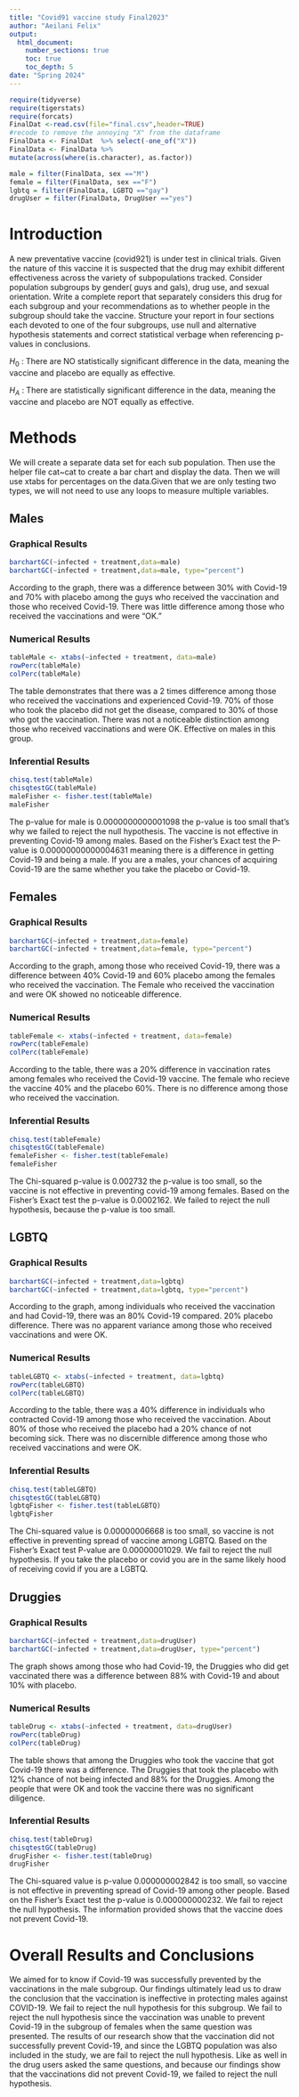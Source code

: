 ```yaml
---
title: "Covid91 vaccine study Final2023"
author: "Aeilani Felix"
output: 
  html_document:
    number_sections: true
    toc: true
    toc_depth: 5
date: "Spring 2024" 
---
```


```r
require(tidyverse)
require(tigerstats)
require(forcats)
FinalDat <-read.csv(file="final.csv",header=TRUE)
#recode to remove the annoying "X" from the dataframe
FinalData <- FinalDat  %>% select(-one_of("X"))
FinalData <- FinalData %>%
mutate(across(where(is.character), as.factor))

male = filter(FinalData, sex =="M")
female = filter(FinalData, sex =="F")
lgbtq = filter(FinalData, LGBTQ =="gay")
drugUser = filter(FinalData, DrugUser =="yes")

```

# Introduction

A new  preventative vaccine (covid921) is under test in clinical trials. Given the nature of this vaccine it is suspected that the drug may exhibit different effectiveness across the variety of subpopulations tracked. Consider population subgroups by gender( guys and gals), drug use, and sexual orientation. Write a complete report that separately considers this drug for each subgroup and your recommendations as to whether people in the subgroup should take the vaccine. Structure your report in four sections each devoted to one of the four subgroups, use null and alternative hypothesis statements and correct statistical verbage when referencing p-values in conclusions.

$H_0$ : There are NO statistically significant difference in the data, meaning the vaccine and placebo are equally as effective.

$H_A$ : There are statistically significant difference in the data, meaning the vaccine and placebo are NOT equally as effective.

# Methods

We will create a separate data set for each sub population. Then use the helper file cat~cat to create a bar chart and display the data. Then we will use xtabs for percentages on the data.Given that we are only testing two types, we will not need to use any loops to measure multiple variables. 

## Males
### Graphical Results

```r
barchartGC(~infected + treatment,data=male)
barchartGC(~infected + treatment,data=male, type="percent")
```

According to the graph, there was a difference between 30% with Covid-19 and 70% with placebo among the guys who received the vaccination and those who received Covid-19. There was little difference among those who received the vaccinations and were "OK."

### Numerical Results

```r
tableMale <- xtabs(~infected + treatment, data=male)
rowPerc(tableMale)
colPerc(tableMale)
```

The table demonstrates that there was a 2 times difference among those who received the vaccinations and experienced Covid-19. 70% of those who took the placebo did not get the disease, compared to 30% of those who got the vaccination. There was not a noticeable distinction among those who received vaccinations and were OK. Effective on males in this group. 

### Inferential Results

```r
chisq.test(tableMale)
chisqtestGC(tableMale)
maleFisher <- fisher.test(tableMale)
maleFisher
```


The p-value for male is 0.0000000000001098 the p-value is too small that's why we failed to reject the null hypothesis. The vaccine is not effective in preventing Covid-19 among males. Based on the Fisher's Exact test the P-value is 0.00000000000004631 meaning there is a difference in getting Covid-19 and being a male. If you are a males, your chances of acquiring Covid-19 are the same whether you take the placebo or Covid-19.


## Females
### Graphical Results

```r
barchartGC(~infected + treatment,data=female)
barchartGC(~infected + treatment,data=female, type="percent")
```

According to the graph, among those who received Covid-19, there was a difference between 40% Covid-19 and 60% placebo among the females who received the vaccination. The Female who received the vaccination and were OK showed no noticeable difference.


### Numerical Results

```r
tableFemale <- xtabs(~infected + treatment, data=female)
rowPerc(tableFemale)
colPerc(tableFemale)
```


According to the table, there was a 20% difference in vaccination rates among females who received the Covid-19 vaccine. The female who recieve the vaccine 40% and the placebo 60%. There is no difference among those who received the vaccination.

### Inferential Results

```r
chisq.test(tableFemale)
chisqtestGC(tableFemale)
femaleFisher <- fisher.test(tableFemale)
femaleFisher
```

The Chi-squared p-value is 0.002732 the p-value is too small, so the vaccine is not effective in preventing covid-19 among females. Based on the Fisher's Exact test the p-value is 0.0002162. We failed to reject the null hypothesis, because the p-value is too small.


## LGBTQ
### Graphical Results

```r
barchartGC(~infected + treatment,data=lgbtq)
barchartGC(~infected + treatment,data=lgbtq, type="percent")
```

According to the graph, among individuals who received the vaccination and had Covid-19, there was an 80% Covid-19 compared. 20% placebo difference. There was no apparent variance among those who received vaccinations and were OK.

### Numerical Results

```r
tableLGBTQ <- xtabs(~infected + treatment, data=lgbtq)
rowPerc(tableLGBTQ)
colPerc(tableLGBTQ)
```

According to the table, there was a 40% difference in individuals who contracted Covid-19 among those who received the vaccination. About 80% of those who received the placebo had a 20% chance of not becoming sick. There was no discernible difference among those who received vaccinations and were OK.

### Inferential Results

```r
chisq.test(tableLGBTQ)
chisqtestGC(tableLGBTQ)
lgbtqFisher <- fisher.test(tableLGBTQ)
lgbtqFisher
```

The Chi-squared value is 0.00000006668 is too small, so vaccine is not effective in preventing spread of vaccine among LGBTQ. Based on the Fisher's Exact test P-value are 0.00000001029. We fail to reject the null hypothesis. If you take the placebo or covid you are in the same likely hood of receiving covid if you are a LGBTQ.


## Druggies
### Graphical Results

```r
barchartGC(~infected + treatment,data=drugUser)
barchartGC(~infected + treatment,data=drugUser, type="percent")
```

The graph shows among those who had Covid-19, the Druggies who did get vaccinated there was a difference between 88% with Covid-19 and about 10% with placebo. 


### Numerical Results

```r
tableDrug <- xtabs(~infected + treatment, data=drugUser)
rowPerc(tableDrug)
colPerc(tableDrug)
```

The table shows that among the Druggies who took the vaccine that got Covid-19 there was a difference. The Druggies that took the placebo with 12% chance of not being infected and 88% for the Druggies. Among the people that were OK and took the vaccine there was no significant diligence.

### Inferential Results

```r
chisq.test(tableDrug)
chisqtestGC(tableDrug)
drugFisher <- fisher.test(tableDrug)
drugFisher
```

The Chi-squared value is p-value 0.000000002842 is too small, so vaccine is not effective in preventing spread of Covid-19 among other people. Based on the Fisher's Exact test the p-value is 0.000000000232. We fail to reject the null hypothesis. The information provided shows that the vaccine does not prevent Covid-19.

# Overall Results and Conclusions

We aimed for to know if Covid-19 was successfully prevented by the vaccinations in the male subgroup. Our findings ultimately lead us to draw the conclusion that the vaccination is ineffective in protecting males against COVID-19. We fail to reject the null hypothesis for this subgroup. We fail to reject the null hypothesis since the vaccination was unable to prevent Covid-19 in the subgroup of females when the same question was presented. The results of our research show that the vaccination did not successfully prevent Covid-19, and since the LGBTQ population was also included in the study, we are fail to reject the null hypothesis. Like as well in the drug users asked the same questions, and because our findings show that the vaccinations did not prevent Covid-19, we failed to reject the null hypothesis.